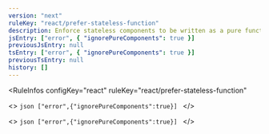 ```yaml
---
version: "next"
ruleKey: "react/prefer-stateless-function"
description: Enforce stateless components to be written as a pure function
jsEntry: ["error", { "ignorePureComponents": true }]
previousJsEntry: null
tsEntry: ["error", { "ignorePureComponents": true }]
previousTsEntry: null
history: []
---
```


<RuleInfos 
  configKey="react" 
  ruleKey="react/prefer-stateless-function" 
>
  <>
    ```json
    ["error",{"ignorePureComponents":true}]
    ```
  </>

  <>
    ```json
    ["error",{"ignorePureComponents":true}]
    ```
  </>
</RuleInfos>
